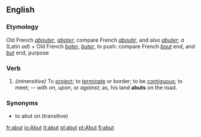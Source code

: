 ==English==

===Etymology===
Old French ''[[abouter]]'', ''[[aboter]]''; compare French ''[[aboutir]]'', and also ''[[abuter]]''; ''a'' (Latin ''ad'') + Old French ''[[boter]]'', ''[[buter]]'', to push: compare French ''[[bout]]'' end, and ''[[but]]'' end, purpose

===Verb===
{{en-infl-reg-consonant|abut||t}}

# ''(intransitive)'' To [[project]]; to [[terminate]] or border; to be [[contiguous]]; to meet; -- with ''on'', ''upon'', or ''against''; as, his land '''abuts''' on the road.

===Synonyms===
* to abut on (transitive)

[[fr:abut]]
[[io:Abut]]
[[it:abut]]
[[pl:abut]]
[[pt:Abut]]
[[fi:abut]]